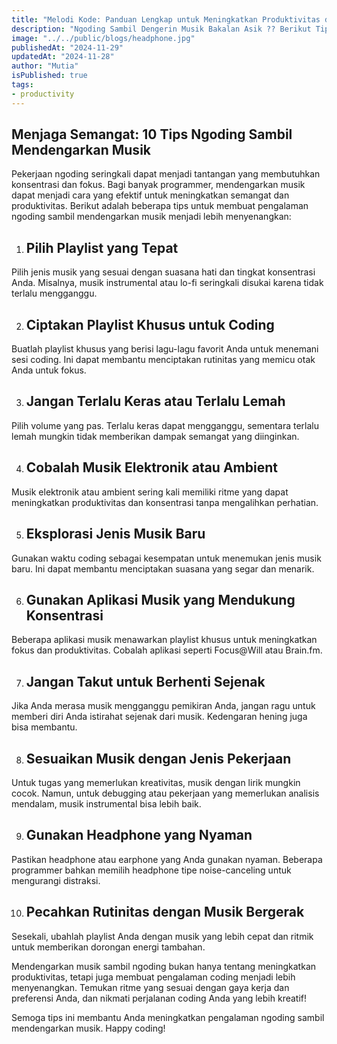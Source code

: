 ```yaml
---
title: "Melodi Kode: Panduan Lengkap untuk Meningkatkan Produktivitas dengan Tips Ngoding Sambil Mendengarkan Musik yang Tepat"
description: "Ngoding Sambil Dengerin Musik Bakalan Asik ?? Berikut Tipsnya"
image: "../../public/blogs/headphone.jpg"
publishedAt: "2024-11-29"
updatedAt: "2024-11-28"
author: "Mutia"
isPublished: true
tags:
- productivity
---
```


## Menjaga Semangat: 10 Tips Ngoding Sambil Mendengarkan Musik

Pekerjaan ngoding seringkali dapat menjadi tantangan yang membutuhkan konsentrasi dan fokus. Bagi banyak programmer, mendengarkan musik dapat menjadi cara yang efektif untuk meningkatkan semangat dan produktivitas. Berikut adalah beberapa tips untuk membuat pengalaman ngoding sambil mendengarkan musik menjadi lebih menyenangkan:

1. ## Pilih Playlist yang Tepat
Pilih jenis musik yang sesuai dengan suasana hati dan tingkat konsentrasi Anda. Misalnya, musik instrumental atau lo-fi seringkali disukai karena tidak terlalu mengganggu.

2. ## Ciptakan Playlist Khusus untuk Coding
Buatlah playlist khusus yang berisi lagu-lagu favorit Anda untuk menemani sesi coding. Ini dapat membantu menciptakan rutinitas yang memicu otak Anda untuk fokus.

3. ## Jangan Terlalu Keras atau Terlalu Lemah
Pilih volume yang pas. Terlalu keras dapat mengganggu, sementara terlalu lemah mungkin tidak memberikan dampak semangat yang diinginkan.

4. ## Cobalah Musik Elektronik atau Ambient
Musik elektronik atau ambient sering kali memiliki ritme yang dapat meningkatkan produktivitas dan konsentrasi tanpa mengalihkan perhatian.

5. ## Eksplorasi Jenis Musik Baru
Gunakan waktu coding sebagai kesempatan untuk menemukan jenis musik baru. Ini dapat membantu menciptakan suasana yang segar dan menarik.

6. ## Gunakan Aplikasi Musik yang Mendukung Konsentrasi
Beberapa aplikasi musik menawarkan playlist khusus untuk meningkatkan fokus dan produktivitas. Cobalah aplikasi seperti Focus@Will atau Brain.fm.

7. ## Jangan Takut untuk Berhenti Sejenak
Jika Anda merasa musik mengganggu pemikiran Anda, jangan ragu untuk memberi diri Anda istirahat sejenak dari musik. Kedengaran hening juga bisa membantu.

8. ## Sesuaikan Musik dengan Jenis Pekerjaan
Untuk tugas yang memerlukan kreativitas, musik dengan lirik mungkin cocok. Namun, untuk debugging atau pekerjaan yang memerlukan analisis mendalam, musik instrumental bisa lebih baik.

9. ## Gunakan Headphone yang Nyaman
Pastikan headphone atau earphone yang Anda gunakan nyaman. Beberapa programmer bahkan memilih headphone tipe noise-canceling untuk mengurangi distraksi.

10. ## Pecahkan Rutinitas dengan Musik Bergerak
Sesekali, ubahlah playlist Anda dengan musik yang lebih cepat dan ritmik untuk memberikan dorongan energi tambahan.

Mendengarkan musik sambil ngoding bukan hanya tentang meningkatkan produktivitas, tetapi juga membuat pengalaman coding menjadi lebih menyenangkan. Temukan ritme yang sesuai dengan gaya kerja dan preferensi Anda, dan nikmati perjalanan coding Anda yang lebih kreatif!

Semoga tips ini membantu Anda meningkatkan pengalaman ngoding sambil mendengarkan musik. Happy coding!